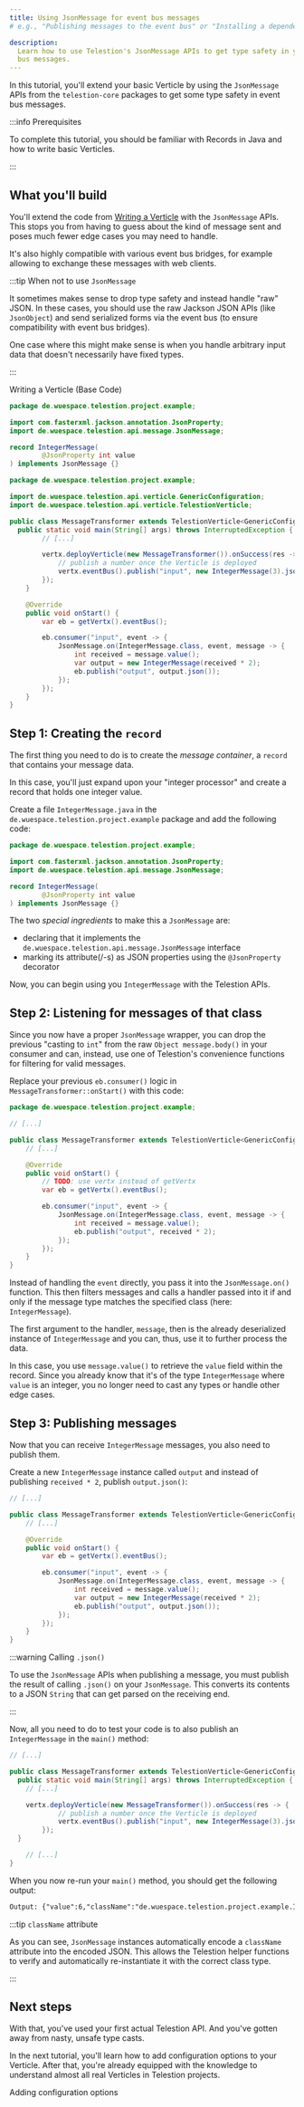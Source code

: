 ```yaml
---
title: Using JsonMessage for event bus messages
# e.g., "Publishing messages to the event bus" or "Installing a dependency using npm"

description:
  Learn how to use Telestion's JsonMessage APIs to get type safety in your event
  bus messages.
---
```


<!--
Tutorial
========

=== When to use this template:
Use this template when you want to give a quick, step-by-step tutorial for solving a specific
technical problem. Tutorials allow the reader to learn how to implement something within
their projects quickly.

=== When not to use this template:
When your article focuses more on a concept/technology and is not rooted in a specific technical
problem ("how to do XY?"), consider using a guide instead.

=== Guide or Tutorial
A tutorial provides a quick, technical "step-by-step" tutorial for a
given problem. Thus, a guide describes less the handling of a specific problem
and more the general interaction of the reader with a given concept.

Example with npm articles:
- "npm": (Concept, explaining what npm is)
- "Installing a dependency with npm" (Tutorial, providing a quick tutorial to
  solve a technical problem)
- "Managing dependencies with npm" (Guide, including both technical knowledge, but
  also best practices and more)

=== Writing tips:
- Write in the present tense
- Use neutral pronouns (they/them instead of he/she and him/her)
- Be respectful to everyone
- Be aware of the potential for cultural misunderstandings
- Provide explanations for what you do, but focus on the step-by-step guide
  without deeply explaining every technical decision and why it's best prcatice
  to do so (you can describe best practices in a guide, a tutorial must focus on
  keeping the "step by step" flow going)
-->

<!-- Relevant imports: -->


<!-- Short description of what the article covers: -->

In this tutorial, you'll extend your basic Verticle by using the `JsonMessage`
APIs from the `telestion-core` packages to get some type safety in event bus
messages.

:::info Prerequisites

To complete this tutorial, you should be familiar with Records in Java and how
to write basic Verticles.

:::

## What you'll build

You'll extend the code from
[Writing a Verticle](/application/tutorials/writing-a-verticle) with the
`JsonMessage` APIs. This stops you from having to guess about the kind of
message sent and poses much fewer edge cases you may need to handle.

It's also highly compatible with various event bus bridges, for example allowing
to exchange these messages with web clients.

:::tip When not to use `JsonMessage`

It sometimes makes sense to drop type safety and instead handle "raw" JSON. In
these cases, you should use the raw Jackson JSON APIs (like `JsonObject`) and
send serialized forms via the event bus (to ensure compatibility with event bus
bridges).

One case where this might make sense is when you handle arbitrary input data
that doesn't necessarily have fixed types.

:::

<Reference to="/application/tutorials/writing-a-verticle/">
	Writing a Verticle (Base Code)
</Reference>

````java title='IntegerMessage.java'
package de.wuespace.telestion.project.example;

import com.fasterxml.jackson.annotation.JsonProperty;
import de.wuespace.telestion.api.message.JsonMessage;

record IntegerMessage(
		@JsonProperty int value
) implements JsonMessage {}
````

````java title='MessageTransformer.java' {12,21-25}
package de.wuespace.telestion.project.example;

import de.wuespace.telestion.api.verticle.GenericConfiguration;
import de.wuespace.telestion.api.verticle.TelestionVerticle;

public class MessageTransformer extends TelestionVerticle<GenericConfiguration> {
  public static void main(String[] args) throws InterruptedException {
		// [...]

		vertx.deployVerticle(new MessageTransformer()).onSuccess(res -> {
			// publish a number once the Verticle is deployed
			vertx.eventBus().publish("input", new IntegerMessage(3).json());
		});
	}

	@Override
	public void onStart() {
		var eb = getVertx().eventBus();

		eb.consumer("input", event -> {
			JsonMessage.on(IntegerMessage.class, event, message -> {
				int received = message.value();
				var output = new IntegerMessage(received * 2);
				eb.publish("output", output.json());
			});
		});
	}
}
````

## Step 1: Creating the `record`

The first thing you need to do is to create the _message container_, a `record`
that contains your message data.

In this case, you'll just expand upon your "integer processor" and create a
record that holds one integer value.

Create a file `IntegerMessage.java` in the
`de.wuespace.telestion.project.example` package and add the following code:

````java title='IntegerMessage.java'
package de.wuespace.telestion.project.example;

import com.fasterxml.jackson.annotation.JsonProperty;
import de.wuespace.telestion.api.message.JsonMessage;

record IntegerMessage(
		@JsonProperty int value
) implements JsonMessage {}
````

The two _special ingredients_ to make this a `JsonMessage` are:

- declaring that it implements the
  `de.wuespace.telestion.api.message.JsonMessage` interface
- marking its attribute(/-s) as JSON properties using the `@JsonProperty`
  decorator

Now, you can begin using you `IntegerMessage` with the Telestion APIs.

## Step 2: Listening for messages of that class

Since you now have a proper `JsonMessage` wrapper, you can drop the previous
"casting to `int`" from the raw `Object message.body()` in your consumer and
can, instead, use one of Telestion's convenience functions for filtering for
valid messages.

Replace your previous `eb.consumer()` logic in `MessageTransformer::onStart()`
with this code:

````java title='MessageTransformer.java' {13-16}
package de.wuespace.telestion.project.example;

// [...]

public class MessageTransformer extends TelestionVerticle<GenericConfiguration> {
	// [...]

	@Override
	public void onStart() {
		// TODO: use vertx instead of getVertx
		var eb = getVertx().eventBus();

		eb.consumer("input", event -> {
			JsonMessage.on(IntegerMessage.class, event, message -> {
				int received = message.value();
				eb.publish("output", received * 2);
			});
		});
	}
}
````

Instead of handling the `event` directly, you pass it into the
`JsonMessage.on()` function. This then filters messages and calls a handler
passed into it if and only if the message type matches the specified class
(here: `IntegerMessage`).

The first argument to the handler, `message`, then is the already deserialized
instance of `IntegerMessage` and you can, thus, use it to further process the
data.

In this case, you use `message.value()` to retrieve the `value` field within the
record. Since you already know that it's of the type `IntegerMessage` where
`value` is an integer, you no longer need to cast any types or handle other edge
cases.

## Step 3: Publishing messages

Now that you can receive `IntegerMessage` messages, you also need to publish
them.

Create a new `IntegerMessage` instance called `output` and instead of publishing
`received * 2`, publish `output.json()`:

````java title='MessageTransformer.java' {13-14}
// [...]

public class MessageTransformer extends TelestionVerticle<GenericConfiguration> {
	// [...]

	@Override
	public void onStart() {
		var eb = getVertx().eventBus();

		eb.consumer("input", event -> {
			JsonMessage.on(IntegerMessage.class, event, message -> {
				int received = message.value();
				var output = new IntegerMessage(received * 2);
				eb.publish("output", output.json());
			});
		});
	}
}
````

:::warning Calling `.json()`

To use the `JsonMessage` APIs when publishing a message, you must publish the
result of calling `.json()` on your `JsonMessage`. This converts its contents to
a JSON `String` that can get parsed on the receiving end.

:::

Now, all you need to do to test your code is to also publish an `IntegerMessage`
in the `main()` method:

````java title='MessageTransformer.java' {7}
// [...]

public class MessageTransformer extends TelestionVerticle<GenericConfiguration> {
  public static void main(String[] args) throws InterruptedException {
    // [...]

    vertx.deployVerticle(new MessageTransformer()).onSuccess(res -> {
			// publish a number once the Verticle is deployed
			vertx.eventBus().publish("input", new IntegerMessage(3).json());
		});
  }

	// [...]
}
````

When you now re-run your `main()` method, you should get the following output:

````txt
Output: {"value":6,"className":"de.wuespace.telestion.project.example.IntegerMessage"}
````

:::tip `className` attribute

As you can see, `JsonMessage` instances automatically encode a `className`
attribute into the encoded JSON. This allows the Telestion helper functions to
verify and automatically re-instantiate it with the correct class type.

:::

## Next steps

<!-- Short concluding sentence: -->

With that, you've used your first actual Telestion API. And you've gotten away
from nasty, unsafe type casts.

In the next tutorial, you'll learn how to add configuration options to your
Verticle. After that, you're already equipped with the knowledge to understand
almost all real Verticles in Telestion projects.

<!-- Links to next steps/related articles -->

<Reference to="/application/tutorials/adding-configuration-options/">
	Adding configuration options
</Reference>

<!--
Snippets
--------

<Reference to="../other-article">
    Relative Link to other article
</Reference>

<Reference to="https://www.example.com">
    Example Website
</Reference>
-->
